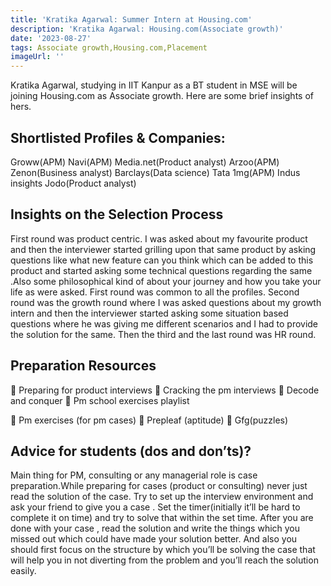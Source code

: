 ```yaml
---
title: 'Kratika Agarwal: Summer Intern at Housing.com'
description: 'Kratika Agarwal: Housing.com(Associate growth)'
date: '2023-08-27'
tags: Associate growth,Housing.com,Placement
imageUrl: ''
---
```


Kratika Agarwal, studying in IIT Kanpur as a BT  student in MSE  will be joining Housing.com as Associate growth. Here are some brief insights of hers.

## Shortlisted Profiles & Companies:
Groww(APM)
Navi(APM)
Media.net(Product analyst)
Arzoo(APM)
Zenon(Business analyst)
Barclays(Data science)
Tata 1mg(APM)
Indus insights
Jodo(Product analyst)

## Insights on the Selection Process
First round was product centric. I was asked about my favourite product and then the
interviewer started grilling upon that same product by asking questions like what new feature
can you think which can be added to this product and started asking some technical questions
regarding the same .Also some philosophical kind of about your journey and how you take
your life as were asked. First round was common to all the profiles. Second round was the
growth round where I was asked questions about my growth intern and then the interviewer
started asking some situation based questions where he was giving me different scenarios
and I had to provide the solution for the same. Then the third and the last round was HR
round.

##  Preparation Resources
 Preparing for product interviews
 Cracking the pm interviews
 Decode and conquer
 Pm school exercises playlist

 Pm exercises (for pm cases)
 Prepleaf (aptitude)
 Gfg(puzzles)

## Advice for students (dos and don’ts)? 
Main thing for PM, consulting or any managerial role is case preparation.While preparing for
cases (product or consulting) never just read the solution of the case.
Try to set up the interview environment and ask your friend to give you a case . Set the
timer(initially it’ll be hard to complete it on time) and try to solve that within the set time. After
you are done with your case , read the solution and write the things which you missed out
which could have made your solution better. And also you should first focus on the structure
by which you’ll be solving the case that will help you in not diverting from the problem and
you’ll reach the solution easily.

